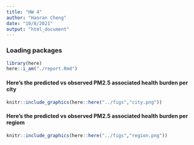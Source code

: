 ```yaml
---
title: "HW 4"
author: "Haoran Cheng"
date: "10/8/2021"
output: "html_document"
---
```


### Loading packages
```r
library(here)
here::i_am("./report.Rmd")
```

#### Here's the predicted vs observed PM2.5 associated health burden per city
```r
knitr::include_graphics(here::here("../figs","city.png"))
```

#### Here's the predicted vs observed PM2.5 associated health burden per regiom
```r
knitr::include_graphics(here::here("../figs","region.png"))
```